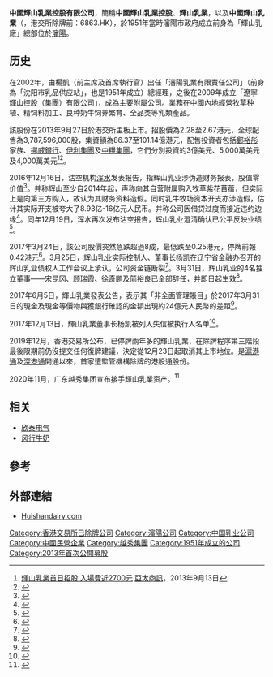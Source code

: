 {{Infobox company
|company_name = 中国辉山乳业控股有限公司
|company_name_en = China Huishan Dairy Holdings Company
|company_logo = 
|company_type = 已於港交所除牌[[上市公司|上市公司]]
|company_slogan =
|foundation = 
|founder =
|key_people = [[杨凯|杨凯]]
|industry = 乳业
|num_employees =
|products = 
|revenue =
|parent = [[越秀企業_(集團)|廣州越秀集團股份有限公司]]
|homepage = http://www.huishandairy.com/CN/Web/
| alexa =
|commercial = 是
| traded_as =停牌前於港交所上市編號為#6863
|language = 
|registration = 
|owner = 
|author =
|launch date = 
|current status = 
|slogan = 
|content license =
|location = {{CHN}}
|area_served = {{CHN}}
|zip_code = |telephone_no =
|abbreviated_name =
}}
'''中國輝山乳業控股有限公司'''，簡稱'''中國輝山乳業控股'''、'''輝山乳業'''，以及'''中國輝山乳業'''（'''{{lang-en|China Huishan Dairy Holdings Company Limited}}'''，港交所除牌前：6863.HK），於1951年當時瀋陽市政府成立前身為「輝山乳廠」總部位於[[瀋陽|瀋陽]]。

== 历史 ==
在2002年，由楊凱（前主席及首席執行官）出任「瀋陽乳業有限責任公司」（前身為「沈阳市乳品供应站」，也是1951年成立）總經理，之後在2009年成立「遼寧輝山控股（集團）有限公司」，成為主要附屬公司。業務在中國內地經營牧草种植、精饲料加工、良种奶牛饲养繁育、全品类等乳類產品。

該股份在2013年9月27日於港交所主板上市。招股價為2.28至2.67港元，全球配售為3,787,596,000股，集資額為86.37至101.14億港元，配售投資者包括[[鄭裕彤|鄭裕彤]]家族、[[挪威銀行|挪威銀行]]、[[伊利集團|伊利集團]]及[[中糧集團|中糧集團]]，它們分別投資約3億美元、5,000萬美元及4,000萬美元<ref>[http://ct.acnnewswire.com/press-release/traditionalchinese/14171/%E8%BC%9D%E5%B1%B1%E4%B9%B3%E6%A5%AD%E9%A6%96%E6%97%A5%E6%8B%9B%E8%82%A1-%E5%85%A5%E5%A0%B4%E8%B2%BB%E8%BF%912700%E5%85%83 輝山乳業首日招股 入場費近2700元] {{Wayback|url=http://ct.acnnewswire.com/press-release/traditionalchinese/14171/%E8%BC%9D%E5%B1%B1%E4%B9%B3%E6%A5%AD%E9%A6%96%E6%97%A5%E6%8B%9B%E8%82%A1-%E5%85%A5%E5%A0%B4%E8%B2%BB%E8%BF%912700%E5%85%83 |date=20190928183323 }}[[亞太商訊|亞太商訊]]，2013年9月13日</ref><ref>{{Cite web |url=http://www.hkexnews.hk/listedco/listconews/sehk/2013/0913/LTN20130913026_C.pdf |title=中國輝山乳業控股有限公司招股資料 |access-date=2013-09-13 |archive-date=2020-11-28 |archive-url=https://web.archive.org/web/20201128041516/https://www1.hkexnews.hk/listedco/listconews/sehk/2013/0913/ltn20130913026_c.pdf |dead-url=no }}</ref>。

2016年12月16日，沽空机构[[浑水研究|浑水]]发表报告，指辉山乳业涉伪造财务报表，股值零价值<ref>{{cite news|title=辉山乳业停牌 沽空机构浑水指价值接近零_证券_腾讯网|url=http://stock.qq.com/a/20161216/021700.htm|accessdate=2017-04-01|work=stock.qq.com|agency=腾讯|language=zh-CN|archive-date=2019-12-07|archive-url=https://web.archive.org/web/20191207081111/https://stock.qq.com/a/20161216/021700.htm|dead-url=no}}</ref>。并称辉山至少自2014年起，声称向其自营附属购入牧草紫花苜蓿，但实际上是向第三方购入，故认为其财务资料造假。同时乳牛牧场资本开支亦涉造假，估计其实际开支被夸大了8.93亿-16亿元人民币。并称公司因借贷过度而接近违约边缘<ref>{{cite news|title=浑水指辉山(06863.HK)涉伪造财务报表 股值零价值_网易财经|url=http://money.163.com/16/1216/11/C8DGS0V6002580S6.html|accessdate=2017-04-01|work=money.163.com|agency=网易|archive-url=https://web.archive.org/web/20170401232500/http://money.163.com/16/1216/11/C8DGS0V6002580S6.html|archive-date=2017-04-01|dead-url=yes}}</ref>。同年12月19日，浑水再次发布沽空报告，辉山乳业澄清确认已公平反映业绩<ref>{{cite news|title=再遭浑水狙击 辉山乳业澄清：确认已公平反映业绩|url=http://finance.sina.com.cn/stock/t/2016-12-19/doc-ifxytkcf8091139.shtml?source=cj&dv=1|accessdate=2017-04-01|work=finance.sina.com.cn|agency=证券时报网|archive-date=2019-09-24|archive-url=https://web.archive.org/web/20190924092242/http://finance.sina.com.cn/stock/t/2016-12-19/doc-ifxytkcf8091139.shtml?source=cj&dv=1|dead-url=no}}</ref>。

2017年3月24日，該公司股價突然急跌超過8成，最低跌至0.25港元，停牌前報0.42港元<ref>{{Cite web |url=http://news.rthk.hk/rthk/ch/component/k2/1321167-20170324.htm |title=輝山乳業半日跌85%　下午停牌 |date=2017-03-24 |access-date=2017-03-24 |archive-date=2017-03-25 |archive-url=https://web.archive.org/web/20170325112828/http://news.rthk.hk/rthk/ch/component/k2/1321167-20170324.htm |dead-url=no }}</ref>。3月25日，辉山乳业实际控制人、董事长杨凯在辽宁省金融办召开的辉山乳业债权人工作会议上承认，公司资金链断裂<ref>{{cite news|title=辉山乳业董事长名下有多家房产公司 公司高管“隐身”租赁方工商资料|url=http://fashion.ifeng.com/a/20170327/40199006_1.shtml|accessdate=2017-04-01|work=凤凰网|archive-date=2017-04-01|archive-url=https://web.archive.org/web/20170401144811/http://fashion.ifeng.com/a/20170327/40199006_1.shtml|dead-url=no}}</ref>。3月31日，辉山乳业的4名独立董事——宋昆冈、顾瑞霞、徐奇鹏及简裕良已全部辞任，并即日起生效<ref>{{cite news|title=香港法院拒绝查封辉山乳业资产 但4名独董还是集体辞职了|url=http://finance.sina.com.cn/chanjing/gsnews/2017-04-01/doc-ifycwunr8425487.shtml|accessdate=2017-04-01|work=finance.sina.com.cn|agency=新浪综合|date=2017年3月31日|archive-date=2019-10-01|archive-url=https://web.archive.org/web/20191001080008/http://finance.sina.com.cn/chanjing/gsnews/2017-04-01/doc-ifycwunr8425487.shtml|dead-url=no}}</ref>。

2017年6月5日，輝山乳業發表公告，表示其「非全面管理賬目」於2017年3月31日的現金及現金等價物與獲銀行確認的金額出現約24億元人民幣的差距<ref>{{Cite web |url=http://www.hkexnews.hk/listedco/listconews/SEHK/2017/0605/LTN20170605266_C.pdf |title=財務狀況最新消息 |date=2017-06-05 |access-date=2017-06-28 |archive-date=2021-06-29 |archive-url=https://web.archive.org/web/20210629094551/https://www1.hkexnews.hk/listedco/listconews/sehk/2017/0605/ltn20170605266_c.pdf |dead-url=no }}</ref>。

2017年12月13日，輝山乳業董事长杨凯被列入失信被执行人名单<ref>{{Cite web |url=http://finance.sina.com.cn/stock/hkstock/ggscyd/2017-12-14/doc-ifypsvkp2706484.shtml |title=辉山乳业杨凯被列失信名单 旗下关联企业进破产重整 |date=2017-12-14 |access-date=2017-12-15 |archive-date=2019-09-28 |archive-url=https://web.archive.org/web/20190928183323/http://finance.sina.com.cn/stock/hkstock/ggscyd/2017-12-14/doc-ifypsvkp2706484.shtml |dead-url=no }}</ref>。

2019年12月，香港交易所公布，已停牌兩年多的輝山乳業，在除牌程序第三階段最後限期前仍沒提交任何復牌建議，決定從12月23日起取消其上市地位。是[[滬港通|滬港通]]及[[深港通|深港通]]開通以來，首家遭監管機構除牌的港股通股份。

2020年11月，广东[[越秀企業_(集團)|越秀集团]]宣布接手輝山乳業资产。<ref>{{cite news |author1=钱小莉 |author2=孟麟晏 |title=越秀集团接盘辉山乳业，将设新公司由风行食品控股，或谋上市 |url=https://www.sohu.com/a/431206587_161795 |accessdate=2021-06-19 |work=[[南方都市报|南方都市报]] |agency=搜狐网 |date=2020-11-12 |archive-date=2021-06-30 |archive-url=https://web.archive.org/web/20210630025918/https://www.sohu.com/a/431206587_161795 |dead-url=no }}</ref>

==相关 ==
*[[欣泰电气|欣泰电气]]
*[[风行牛奶|风行牛奶]]

==參考==
{{reflist}}

==外部連結==
*[http://www.huishandairy.com/ Huishandairy.com] {{Wayback|url=http://www.huishandairy.com/ |date=20171105101713 }}

[[Category:香港交易所已除牌公司|Category:香港交易所已除牌公司]]
[[Category:瀋陽公司|Category:瀋陽公司]]
[[Category:中国乳业公司|Category:中国乳业公司]]
[[Category:中國民營企業|Category:中國民營企業]]
[[Category:越秀集團|Category:越秀集團]]
[[Category:1951年成立的公司|Category:1951年成立的公司]]
[[Category:2013年首次公開募股|Category:2013年首次公開募股]]